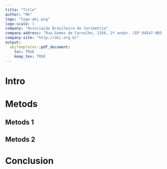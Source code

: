 ```yaml
---
title: "Title" 
author: "Me"
logo: "logo-abj.png"
logo-scale: 1
company: "Associação Brasileira de Jurimetria"
company-address: "Rua Gomes de Carvalho, 1356, 2º andar. CEP 04547-005 - São Paulo, SP, Brasil"  
company-site: "http://abj.org.br"
output: 
  abjTemplates::pdf_document:
    toc: TRUE
    keep_tex: TRUE
---
```


# Intro

\lipsum[1-20]

# Metods

\lipsum[21-25]

## Metods 1

\lipsum[26-30]

## Metods 2

\lipsum[31-40]

# Conclusion

\lipsum[41-60]

